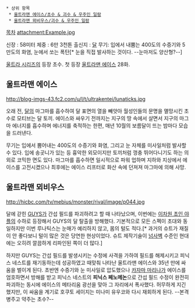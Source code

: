  * 상위 항목
  * [[울트라맨 에이스/초수 & 괴수 & 우주인 일람]]
  * [[울트라맨 뫼비우스/괴수 & 우주인 일람]]
[[목차]]
attachment:Example.jpg

신장 : 58미터
체중 : 6만 3천톤
출신지 : [[달]]
무기: 입에서 내뿜는 400도의 수증기와 5만도의 화염, 눈에서 쏘는 폭탄[* 눈을 직접 발사하는 것이다. --눈마저도 양산형?--]

[[울트라 시리즈]]의 등장 초수. 첫 등장 [[울트라맨 에이스]] 28화.

== 울트라맨 에이스 ==
http://blog-imgs-43.fc2.com/u/l/t/ultrakentei/lunaticks.jpg

오래 전, [[달]]의 마그마를 흡수하여 달 표면의 열을 빼앗아 월성인들의 문명을 멸망시킨 초수로 모티브는 달 토끼. 에이스와 싸우기 전까지는 지구의 땅 속에서 살면서 지구의 마그마 에너지를 흡수하며 에너지를 축적하는 한편, 매년 10월의 보름달이 뜨는 밤마다 모습을 드러낸다.

무기는 입에서 뿜어내는 400도의 수증기와 화염, 그리고 눈 자체를 미사일처럼 발사할 수 있다. 입에 송곳니가 있는 등 흉악한 외모이지만 토끼처럼 껑충 뛰어다니기도 하는 의외로 코믹한 면도 있다. 마그마를 흡수하면 일시적으로 파워 업하며 지하와 지상에서 에이스를 고전시켰으나 최후에는 에이스 리프터로 화산 속에 던져져 마그마에 의해 사망.

== 울트라맨 뫼비우스 ==
http://hicbc.com/tv/mebius/monster/rival/image/p044.jpg

달에 갇힌 [[GUYS]]가 간섭 필드를 파괴하려고 할 때 나타났으며, 이번에는 [[이차원 초인 야플]]의 수하로 등장해서 GUYS의 달 탈출을 방해했다. 기본적으로 모든 스펙이 초대와 동일하지만 이번 루나틱스는 눈매가 예리하지 않고, 몸의 털도 적다.[* 과거의 슈트가 재질이 안 좋다보니 털이 많은 것은 당연한 현상이었다. 슈트 제작기술이 [[넘사벽]] 수준인 현대에는 오히려 깔끔하게 리파인된 쪽이 더 많다.]

하지만 GUYS는 간섭 필드를 발생시키는 수정에 사격을 가하여 필드를 해제시키고 피닉스 네스트를 재기동하는데 성공하였고 때맞춰 나타난 울트라맨 에이스와 35년 만에 싸움을 벌이게 된다. 초반엔 수증기와 눈 미사일로 압도했으나 [[카자마 마리나]]가 에이스를 엄호하면서 방해를 받고 피닉스 네스트의 '''피닉스 페노메논'''으로 간섭 필드 수정이 완전히 파괴하는 동시에 에이스의 메타리움 광선을 맞아 그 자리에서 폭사했다. 허무하게 지긴 했지만, 이 싸움을 계기로 호쿠토 세이지는 미나미 유우코와 다시 재회하게 된다. --본격 병주고 약주는 초수?--
